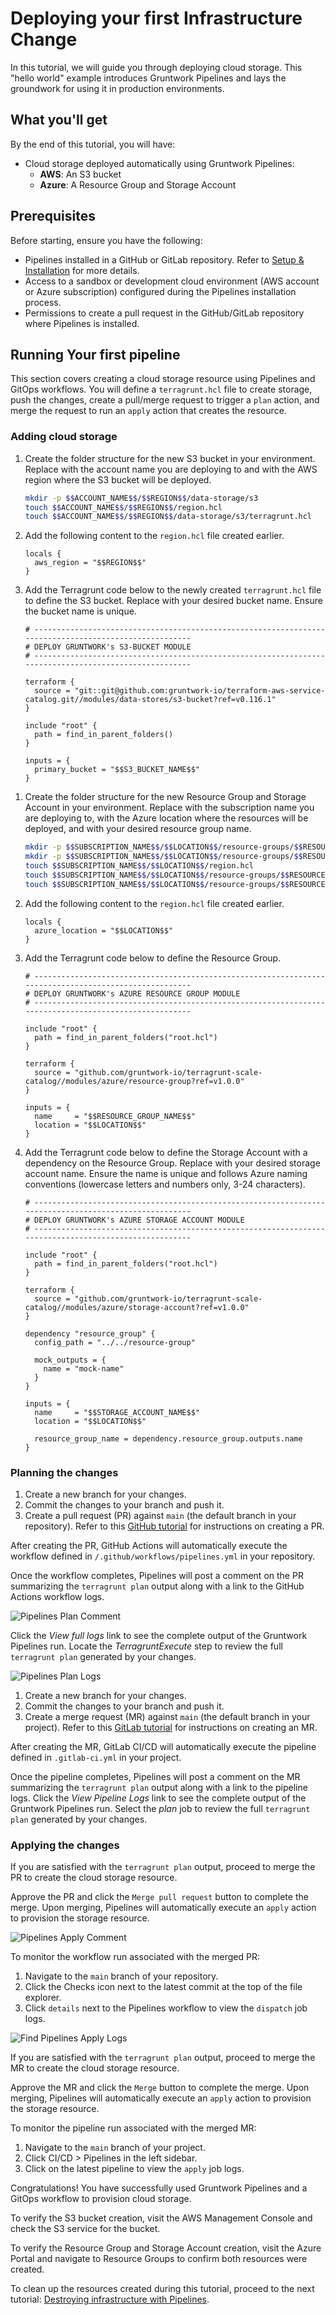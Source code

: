 # Deploying your first Infrastructure Change


In this tutorial, we will guide you through deploying cloud storage. This "hello world" example introduces Gruntwork Pipelines and lays the groundwork for using it in production environments.

## What you'll get

By the end of this tutorial, you will have:

- Cloud storage deployed automatically using Gruntwork Pipelines:
  - **AWS**: An S3 bucket
  - **Azure**: A Resource Group and Storage Account

## Prerequisites

Before starting, ensure you have the following:

- Pipelines installed in a GitHub or GitLab repository. Refer to [Setup & Installation](/2.0/docs/pipelines/installation/overview) for more details.
- Access to a sandbox or development cloud environment (AWS account or Azure subscription) configured during the Pipelines installation process.
- Permissions to create a pull request in the GitHub/GitLab repository where Pipelines is installed.

## Running Your first pipeline

This section covers creating a cloud storage resource using Pipelines and GitOps workflows. You will define a `terragrunt.hcl` file to create storage, push the changes, create a pull/merge request to trigger a `plan` action, and merge the request to run an `apply` action that creates the resource.

### Adding cloud storage

<Tabs>
<TabItem value="aws" label="AWS" groupId="platform" default>

1. Create the folder structure for the new S3 bucket in your environment. Replace <CustomizableValue id="ACCOUNT_NAME" /> with the account name you are deploying to and <CustomizableValue id="REGION" /> with the AWS region where the S3 bucket will be deployed.

    ```bash
    mkdir -p $$ACCOUNT_NAME$$/$$REGION$$/data-storage/s3
    touch $$ACCOUNT_NAME$$/$$REGION$$/region.hcl
    touch $$ACCOUNT_NAME$$/$$REGION$$/data-storage/s3/terragrunt.hcl
    ```

2. Add the following content to the `region.hcl` file created earlier.

    ```hcl title="$$ACCOUNT_NAME$$/$$REGION$$/region.hcl"
    locals {
      aws_region = "$$REGION$$"
    }
    ```

3. Add the Terragrunt code below to the newly created `terragrunt.hcl` file to define the S3 bucket. Replace <CustomizableValue id='S3_BUCKET_NAME'/> with your desired bucket name. Ensure the bucket name is unique.

    ```hcl title="$$ACCOUNT_NAME$$/$$REGION$$/data-storage/s3/terragrunt.hcl"
    # ------------------------------------------------------------------------------------------------------
    # DEPLOY GRUNTWORK's S3-BUCKET MODULE
    # ------------------------------------------------------------------------------------------------------

    terraform {
      source = "git::git@github.com:gruntwork-io/terraform-aws-service-catalog.git//modules/data-stores/s3-bucket?ref=v0.116.1"
    }

    include "root" {
      path = find_in_parent_folders()
    }

    inputs = {
      primary_bucket = "$$S3_BUCKET_NAME$$"
    }
    ```

</TabItem>
<TabItem value="azure" label="Azure" groupId="platform">

1. Create the folder structure for the new Resource Group and Storage Account in your environment. Replace <CustomizableValue id="SUBSCRIPTION_NAME" /> with the subscription name you are deploying to, <CustomizableValue id="LOCATION" /> with the Azure location where the resources will be deployed, and <CustomizableValue id="RESOURCE_GROUP_NAME" /> with your desired resource group name.

    ```bash
    mkdir -p $$SUBSCRIPTION_NAME$$/$$LOCATION$$/resource-groups/$$RESOURCE_GROUP_NAME$$/resource-group
    mkdir -p $$SUBSCRIPTION_NAME$$/$$LOCATION$$/resource-groups/$$RESOURCE_GROUP_NAME$$/data-storage/storage-account
    touch $$SUBSCRIPTION_NAME$$/$$LOCATION$$/region.hcl
    touch $$SUBSCRIPTION_NAME$$/$$LOCATION$$/resource-groups/$$RESOURCE_GROUP_NAME$$/resource-group/terragrunt.hcl
    touch $$SUBSCRIPTION_NAME$$/$$LOCATION$$/resource-groups/$$RESOURCE_GROUP_NAME$$/data-storage/storage-account/terragrunt.hcl
    ```

2. Add the following content to the `region.hcl` file created earlier.

    ```hcl title="$$SUBSCRIPTION_NAME$$/$$LOCATION$$/region.hcl"
    locals {
      azure_location = "$$LOCATION$$"
    }
    ```

3. Add the Terragrunt code below to define the Resource Group.

    ```hcl title="$$SUBSCRIPTION_NAME$$/$$LOCATION$$/resource-groups/$$RESOURCE_GROUP_NAME$$/resource-group/terragrunt.hcl"
    # ------------------------------------------------------------------------------------------------------
    # DEPLOY GRUNTWORK's AZURE RESOURCE GROUP MODULE
    # ------------------------------------------------------------------------------------------------------

    include "root" {
      path = find_in_parent_folders("root.hcl")
    }

    terraform {
      source = "github.com/gruntwork-io/terragrunt-scale-catalog//modules/azure/resource-group?ref=v1.0.0"
    }

    inputs = {
      name     = "$$RESOURCE_GROUP_NAME$$"
      location = "$$LOCATION$$"
    }
    ```

4. Add the Terragrunt code below to define the Storage Account with a dependency on the Resource Group. Replace <CustomizableValue id='STORAGE_ACCOUNT_NAME'/> with your desired storage account name. Ensure the name is unique and follows Azure naming conventions (lowercase letters and numbers only, 3-24 characters).

    ```hcl title="$$SUBSCRIPTION_NAME$$/$$LOCATION$$/resource-groups/$$RESOURCE_GROUP_NAME$$/data-storage/storage-account/terragrunt.hcl"
    # ------------------------------------------------------------------------------------------------------
    # DEPLOY GRUNTWORK's AZURE STORAGE ACCOUNT MODULE
    # ------------------------------------------------------------------------------------------------------

    include "root" {
      path = find_in_parent_folders("root.hcl")
    }

    terraform {
      source = "github.com/gruntwork-io/terragrunt-scale-catalog//modules/azure/storage-account?ref=v1.0.0"
    }

    dependency "resource_group" {
      config_path = "../../resource-group"

      mock_outputs = {
        name = "mock-name"
      }
    }

    inputs = {
      name     = "$$STORAGE_ACCOUNT_NAME$$"
      location = "$$LOCATION$$"

      resource_group_name = dependency.resource_group.outputs.name
    }
    ```

</TabItem>
</Tabs>

### Planning the changes

<Tabs groupId="platform">
<TabItem value="github" label="GitHub" groupId="scm" default>

1. Create a new branch for your changes.
2. Commit the changes to your branch and push it.
3. Create a pull request (PR) against `main` (the default branch in your repository). Refer to this [GitHub tutorial](https://docs.github.com/en/pull-requests/collaborating-with-pull-requests/proposing-changes-to-your-work-with-pull-requests/creating-a-pull-request) for instructions on creating a PR.

After creating the PR, GitHub Actions will automatically execute the workflow defined in `/.github/workflows/pipelines.yml` in your repository.

Once the workflow completes, Pipelines will post a comment on the PR summarizing the `terragrunt plan` output along with a link to the GitHub Actions workflow logs.

![Pipelines Plan Comment](/img/pipelines/tutorial/pipelines-plan-comment.png)

Click the *View full logs* link to see the complete output of the Gruntwork Pipelines run. Locate the *TerragruntExecute* step to review the full `terragrunt plan` generated by your changes.

![Pipelines Plan Logs](/img/pipelines/tutorial/pipelines-plan-logs.png)

</TabItem>
<TabItem value="gitlab" label="GitLab" groupId="scm">

1. Create a new branch for your changes.
2. Commit the changes to your branch and push it.
3. Create a merge request (MR) against `main` (the default branch in your project). Refer to this [GitLab tutorial](https://docs.gitlab.com/ee/user/project/merge_requests/creating_merge_requests.html) for instructions on creating an MR.

After creating the MR, GitLab CI/CD will automatically execute the pipeline defined in `.gitlab-ci.yml` in your project.

Once the pipeline completes, Pipelines will post a comment on the MR summarizing the `terragrunt plan` output along with a link to the pipeline logs.
Click the *View Pipeline Logs* link to see the complete output of the Gruntwork Pipelines run. Select the *plan* job to review the full `terragrunt plan` generated by your changes.

</TabItem>
</Tabs>

### Applying the changes

<Tabs groupId="platform">
<TabItem value="github" label="GitHub" groupId="scm" default>

If you are satisfied with the `terragrunt plan` output, proceed to merge the PR to create the cloud storage resource.

Approve the PR and click the `Merge pull request` button to complete the merge. Upon merging, Pipelines will automatically execute an `apply` action to provision the storage resource.

![Pipelines Apply Comment](/img/pipelines/tutorial/pipelines-apply-comment.png)

To monitor the workflow run associated with the merged PR:

1. Navigate to the `main` branch of your repository.
2. Click the Checks icon next to the latest commit at the top of the file explorer.
3. Click `details` next to the Pipelines workflow to view the `dispatch` job logs.

![Find Pipelines Apply Logs](/img/pipelines/tutorial/find-pipelines-apply-logs.png)

</TabItem>
<TabItem value="gitlab" label="GitLab" groupId="scm">

If you are satisfied with the `terragrunt plan` output, proceed to merge the MR to create the cloud storage resource.

Approve the MR and click the `Merge` button to complete the merge. Upon merging, Pipelines will automatically execute an `apply` action to provision the storage resource.

To monitor the pipeline run associated with the merged MR:

1. Navigate to the `main` branch of your project.
2. Click CI/CD > Pipelines in the left sidebar.
3. Click on the latest pipeline to view the `apply` job logs.

</TabItem>
</Tabs>

Congratulations! You have successfully used Gruntwork Pipelines and a GitOps workflow to provision cloud storage.

<Tabs>
<TabItem value="aws" label="AWS" groupId="platform" default>

To verify the S3 bucket creation, visit the AWS Management Console and check the S3 service for the bucket.

</TabItem>
<TabItem value="azure" label="Azure" groupId="platform">

To verify the Resource Group and Storage Account creation, visit the Azure Portal and navigate to Resource Groups to confirm both resources were created.

</TabItem>
</Tabs>

To clean up the resources created during this tutorial, proceed to the next tutorial: [Destroying infrastructure with Pipelines](/2.0/docs/pipelines/tutorials/destroying-infrastructure#destroying-with-pipelines).
